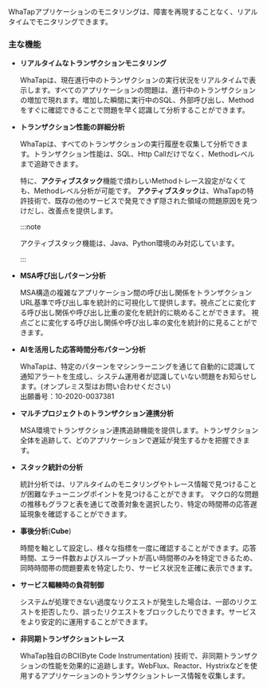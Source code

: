 WhaTapアプリケーションのモニタリングは、障害を再現することなく、リアルタイムでモニタリングできます。

<Videos url="https://www.whatap.io/old/video/main-product/monitoring_step_0.mp4" />

### 主な機能

- **リアルタイムなトランザクションモニタリング**

  WhaTapは、現在進行中のトランザクションの実行状況をリアルタイムで表示します。すべてのアプリケーションの問題は、進行中のトランザクションの増加で現れます。増加した瞬間に実行中のSQL、外部呼び出し、Methodをすぐに確認できることで問題を早く認識して分析することができます。

- **トランザクション性能の詳細分析**

  WhaTapは、すべてのトランザクションの実行履歴を収集して分析できます。トランザクション性能は、SQL、Http Callだけでなく、Methodレベルまで追跡できます。 

  <InDoc product='java,python'>

  特に、**アクティブスタック**機能で煩わしいMethodトレース設定がなくても、Methodレベル分析が可能です。 **アクティブスタック**は、WhaTapの特許技術で、既存の他のサービスで発見できず隠された領域の問題原因を見つけだし、改善点を提供します。

  :::note

  アクティブスタック機能は、Java、Python環境のみ対応しています。

  :::

  </InDoc>

<Xclude product='dotnet'>

- **MSA呼び出しパターン分析**

  MSA構造の複雑なアプリケーション間の呼び出し関係をトランザクションURL基準で呼び出し率を統計的に可視化して提供します。視点ごとに変化する呼び出し関係や呼び出し比重の変化を統計的に眺めることができます。 視点ごとに変化する呼び出し関係や呼び出し率の変化を統計的に見ることができます。

</Xclude>

- **AIを活用した応答時間分布パターン分析**

  WhaTapは、特定のパターンをマシンラーニングを通じて自動的に認識して通知アラートを生成し、システム運用者が認識していない問題をお知らせします。(オンプレミス型はお問い合わせください)<br/>
  出願番号：10-2020-0037381

<Xclude product='dotnet'>

- **マルチプロジェクトのトランザクション連携分析**

  MSA環境でトランザクション連携追跡機能を提供します。トランザクション全体を追跡して、どのアプリケーションで遅延が発生するかを把握できます。

</Xclude>

<InDoc product='java,python'>

- **スタック統計の分析**

  統計分析では、リアルタイムのモニタリングやトレース情報で見つけることが困難なチューニングポイントを見つけることができます。 マクロ的な問題の推移もグラフと表を通じて改善対象を選択したり、特定の時間帯の応答遅延現象を確認することができます。

</InDoc>

- **事後分析**(**Cube**)

  時間を軸として設定し、様々な指標を一度に確認することができます。応答時間、エラー件数およびスループットが高い時間帯のみを特定できるため、同時時間帯の問題要素を特定したり、サービス状況を正確に表示できます。

<InDoc product='java'>

- **サービス輻輳時の負荷制御**

  システムが処理できない過度なリクエストが発生した場合は、一部のリクエストを拒否したり、誤ったリクエストをブロックしたりできます。サービスをより安定的に運用することができます。

- **非同期トランザクショントレース**

  WhaTap独自のBCI(Byte Code Instrumentation) 技術で、非同期トランザクションの性能を効果的に追跡します。WebFlux、Reactor、Hystrixなどを使用するアプリケーションのトランザクショントレース情報を収集します。

</InDoc>
